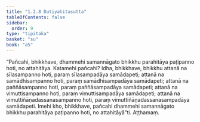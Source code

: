 ```yaml
---
title: "1.2.8 Dutiyahitasutta"
tableOfContents: false
sidebar:
  order: 9
type: "tipitaka"
basket: "su"
book: "a5"
---
```



<DynamicBreadcrumb />

<Division number="18" book="a5">

<Paragraph number="65" book="a5">
“Pañcahi, bhikkhave, dhammehi samannāgato bhikkhu parahitāya paṭipanno hoti, no attahitāya. Katamehi pañcahi? Idha, bhikkhave, bhikkhu attanā na sīlasampanno hoti, paraṃ sīlasampadāya samādapeti; attanā na samādhisampanno hoti, paraṃ samādhisampadāya samādapeti; attanā na paññāsampanno hoti, paraṃ paññāsampadāya samādapeti; attanā na vimuttisampanno hoti, paraṃ vimuttisampadāya samādapeti; attanā na vimuttiñāṇadassanasampanno hoti, paraṃ vimuttiñāṇadassanasampadāya samādapeti. Imehi kho, bhikkhave, pañcahi dhammehi samannāgato bhikkhu parahitāya paṭipanno hoti, no attahitāyā”ti.

</Paragraph>
</Division>

<Paragraph number="66" type="center" book="a5">
Aṭṭhamaṃ.
</Paragraph>